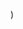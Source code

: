 
  <YouTubeLayout
    courseName="Stamp Art"
    lessonName="Go To Mouse and Mouse Down"
    path={useRouter().pathname}
    showPrev
    showNext
    videoId="LRwPjGuADXM"
  />
)
